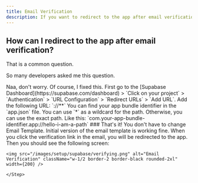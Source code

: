 ```yaml
---
title: Email Verification
description: If you want to redirect to the app after email verification, you can do it with the following steps.
---
```


## How can I redirect to the app after email verification?
That is a common question.

So many developers asked me this question. 

<Tip>
    Naa, don't worry. Of course, I fixed this.
</Tip>

<Steps>
    <Step>
    First go to the [Supabase Dashboard](https://supabase.com/dashboard) > `Click on your project` > `Authentication` > `URL Configuration` > `Redirect URLs` > `Add URL`.
    </Step>
    <Step>
    Add the following URL: `<your-app-bundle-identifier>://**`
    <Info>
    You can find your app bundle identifier in the `app.json` file.
    </Info>
    You can use `*` as a wildcard for the path. Otherwise, you can use the exact path.
    <Info>
    Like this: `com.your-app-bundle-identifier.app://hello-i-am-a-path`
    </Info>
    </Step>
    <Step>
    ### That's it! You don't have to change Email Template. Initial version of the email template is working fine.
    </Step>
    <Step>
    When you click the verification link in the email, you will be redirected to the app.
    Then you should see the following screen:

    <img src="/images/setup/supabase/verifying.png" alt="Email Verification" className="w-1/2 border-2 border-black rounded-2xl" width={200} />

    </Step>
</Steps>
